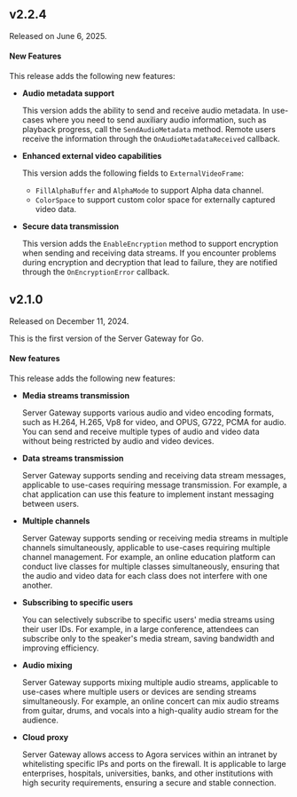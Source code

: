 <PlatformWrapper platform="go">

## v2.2.4

Released on June 6, 2025.

#### New Features

This release adds the following new features: 

- **Audio metadata support**

    This version adds the ability to send and receive audio metadata. In use-cases where you need to send auxiliary audio information, such as playback progress, call the `SendAudioMetadata` method. Remote users receive the information through the `OnAudioMetadataReceived` callback.

- **Enhanced external video capabilities**

    This version adds the following fields to `ExternalVideoFrame`:
    - `FillAlphaBuffer` and `AlphaMode` to support Alpha data channel.
    - `ColorSpace` to support custom color space for externally captured video data.

- **Secure data transmission**

    This version adds the `EnableEncryption` method to support encryption when sending and receiving data streams. If you encounter problems during encryption and decryption that lead to failure, they are notified through the `OnEncryptionError` callback.

## v2.1.0

Released on December 11, 2024.

This is the first version of the Server Gateway for Go.

#### New features

This release adds the following new features: 

- **Media streams transmission**

    Server Gateway supports various audio and video encoding formats, such as H.264, H.265, Vp8 for video, and OPUS, G722, PCMA for audio. You can send and receive multiple types of audio and video data without being restricted by audio and video devices.

- **Data streams transmission**

    Server Gateway supports sending and receiving data stream messages, applicable to use-cases requiring message transmission. For example, a chat application can use this feature to implement instant messaging between users.

- **Multiple channels**

    Server Gateway supports sending or receiving media streams in multiple channels simultaneously, applicable to use-cases requiring multiple channel management. For example, an online education platform can conduct live classes for multiple classes simultaneously, ensuring that the audio and video data for each class does not interfere with one another.

- **Subscribing to specific users**

    You can selectively subscribe to specific users' media streams using their user IDs. For example, in a large conference, attendees can subscribe only to the speaker's media stream, saving bandwidth and improving efficiency.

- **Audio mixing**

    Server Gateway supports mixing multiple audio streams, applicable to use-cases where multiple users or devices are sending streams simultaneously. For example, an online concert can mix audio streams from guitar, drums, and vocals into a high-quality audio stream for the audience.

- **Cloud proxy**

    Server Gateway allows access to Agora services within an intranet by whitelisting specific IPs and ports on the firewall. It is applicable to large enterprises, hospitals, universities, banks, and other institutions with high security requirements, ensuring a secure and stable connection.

</PlatformWrapper>
